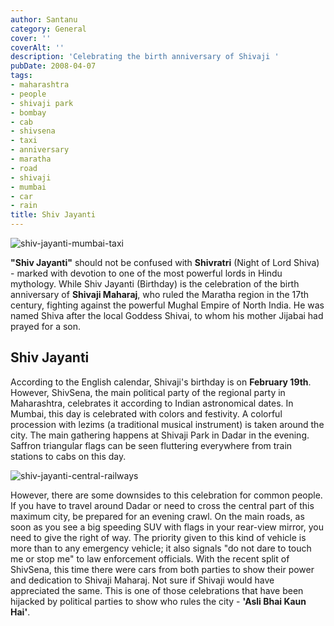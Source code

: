 ```yaml
---
author: Santanu
category: General
cover: ''
coverAlt: ''
description: 'Celebrating the birth anniversary of Shivaji '
pubDate: 2008-04-07
tags:
- maharashtra
- people
- shivaji park
- bombay
- cab
- shivsena
- taxi
- anniversary
- maratha
- road
- shivaji
- mumbai
- car
- rain
title: Shiv Jayanti
---
```



<Image src={pic1} alt="shiv-jayanti-mumbai-taxi"/>

**"Shiv Jayanti"** should not be confused with **Shivratri** (Night of Lord Shiva) - marked with devotion to one of the most powerful lords in Hindu mythology. While Shiv Jayanti (Birthday) is the celebration of the birth anniversary of **Shivaji Maharaj**, who ruled the Maratha region in the 17th century, fighting against the powerful Mughal Empire of North India. He was named Shiva after the local Goddess Shivai, to whom his mother Jijabai had prayed for a son.

## Shiv Jayanti

According to the English calendar, Shivaji's birthday is on **February 19th**. However, ShivSena, the main political party of the regional party in Maharashtra, celebrates it according to Indian astronomical dates. In Mumbai, this day is celebrated with colors and festivity. A colorful procession with lezims (a traditional musical instrument) is taken around the city. The main gathering happens at Shivaji Park in Dadar in the evening. Saffron triangular flags can be seen fluttering everywhere from train stations to cabs on this day.

<Image src={pic2} alt="shiv-jayanti-central-railways"/>

However, there are some downsides to this celebration for common people. If you have to travel around Dadar or need to cross the central part of this maximum city, be prepared for an evening crawl. On the main roads, as soon as you see a big speeding SUV with flags in your rear-view mirror, you need to give the right of way. The priority given to this kind of vehicle is more than to any emergency vehicle; it also signals "do not dare to touch me or stop me" to law enforcement officials. With the recent split of ShivSena, this time there were cars from both parties to show their power and dedication to Shivaji Maharaj. Not sure if Shivaji would have appreciated the same. This is one of those celebrations that have been hijacked by political parties to show who rules the city - **'Asli Bhai Kaun Hai'**.